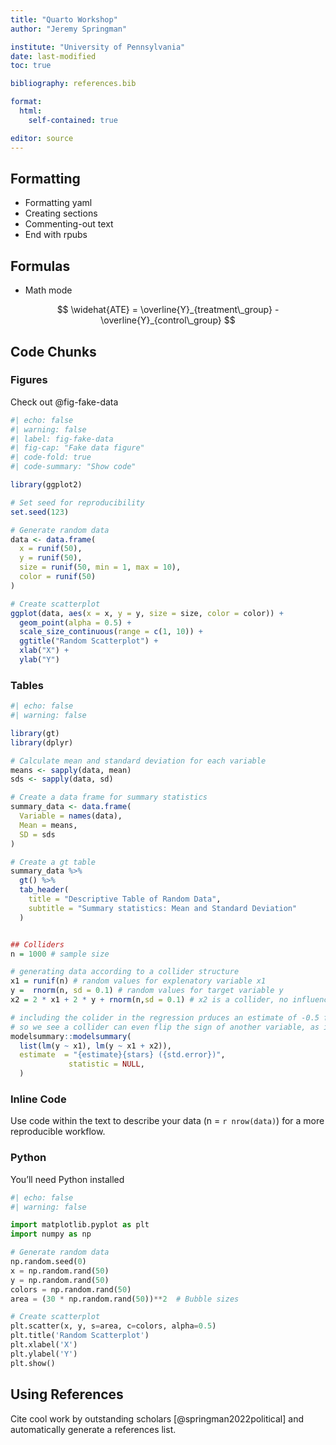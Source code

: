 ```yaml
---
title: "Quarto Workshop"
author: "Jeremy Springman"

institute: "University of Pennsylvania"
date: last-modified
toc: true

bibliography: references.bib

format: 
  html:
    self-contained: true

editor: source
---
```



## Formatting

- Formatting yaml
- Creating sections
- Commenting-out text
- End with rpubs

## Formulas

- Math mode

$$
\widehat{ATE} = \overline{Y}_{treatment\_group} - \overline{Y}_{control\_group}
$$

## Code Chunks

### Figures

Check out @fig-fake-data

```r
#| echo: false
#| warning: false
#| label: fig-fake-data
#| fig-cap: "Fake data figure"
#| code-fold: true
#| code-summary: "Show code"

library(ggplot2)

# Set seed for reproducibility
set.seed(123)

# Generate random data
data <- data.frame(
  x = runif(50),
  y = runif(50),
  size = runif(50, min = 1, max = 10),
  color = runif(50)
)

# Create scatterplot
ggplot(data, aes(x = x, y = y, size = size, color = color)) +
  geom_point(alpha = 0.5) +
  scale_size_continuous(range = c(1, 10)) +
  ggtitle("Random Scatterplot") +
  xlab("X") +
  ylab("Y")


```


### Tables

```r
#| echo: false
#| warning: false

library(gt)
library(dplyr)

# Calculate mean and standard deviation for each variable
means <- sapply(data, mean)
sds <- sapply(data, sd)

# Create a data frame for summary statistics
summary_data <- data.frame(
  Variable = names(data),
  Mean = means,
  SD = sds
)

# Create a gt table
summary_data %>%
  gt() %>%
  tab_header(
    title = "Descriptive Table of Random Data",
    subtitle = "Summary statistics: Mean and Standard Deviation"
  )


## Colliders
n = 1000 # sample size

# generating data according to a collider structure
x1 = runif(n) # random values for explenatory variable x1
y =  rnorm(n, sd = 0.1) # random values for target variable y
x2 = 2 * x1 + 2 * y + rnorm(n,sd = 0.1) # x2 is a collider, no influence on y, but influenced by y and x1

# including the colider in the regression prduces an estimate of -0.5 for x1
# so we see a collider can even flip the sign of another variable, as in Simpson's paradoxon
modelsummary::modelsummary(
  list(lm(y ~ x1), lm(y ~ x1 + x2)),
  estimate  = "{estimate}{stars} ({std.error})",
             statistic = NULL,
  )


```


### Inline Code

Use code within the text to describe your data (n = `r nrow(data)`) for a more reproducible workflow.


### Python

You'll need Python installed 

```python
#| echo: false
#| warning: false

import matplotlib.pyplot as plt
import numpy as np

# Generate random data
np.random.seed(0)
x = np.random.rand(50)
y = np.random.rand(50)
colors = np.random.rand(50)
area = (30 * np.random.rand(50))**2  # Bubble sizes

# Create scatterplot
plt.scatter(x, y, s=area, c=colors, alpha=0.5)
plt.title('Random Scatterplot')
plt.xlabel('X')
plt.ylabel('Y')
plt.show()

```



## Using References

Cite cool work by outstanding scholars [@springman2022political] and automatically generate a references list.


